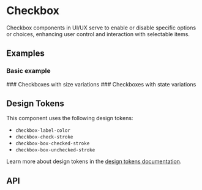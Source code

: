 
<Meta title="Docs/Components/Form/Checkbox" />

# Checkbox
Checkbox components in UI/UX serve to enable or disable specific options or choices, enhancing user control and interaction with selectable items.

## Examples
### Basic example
<Canvas sourceState="shown" of={CheckboxStories.Simple} />
### Checkboxes with size variations
<Canvas of={CheckboxStories.Sizes} />
### Checkboxes with state variations
<Canvas of={CheckboxStories.States} />

## Design Tokens
This component uses the following design tokens:

- `checkbox-label-color`
- `checkbox-check-stroke`
- `checkbox-box-checked-stroke`
- `checkbox-box-unchecked-stroke`

Learn more about design tokens in the [design tokens documentation](?path=/story/docs-design-tokens-getting-started--page).

## API
<ArgTypes of={Checkbox} />
